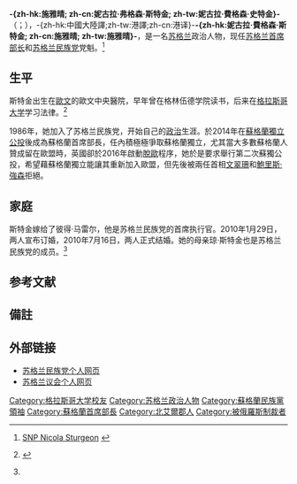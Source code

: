 {{noteTA
|G1= PoliticiansUK
|T=zh-cn:妮古拉·斯特金;zh-tw:尼可拉·史特金;zh-hk:施雅晴;
|1=zh-cn:妮古拉;zh-tw:妮可拉;zh-hk:妮古拉;
|2=zh-cn:斯特金;zh-tw:史特金;zh-hk:施雅晴;
|3=zh-cn:亚历克斯·萨尔蒙德;zh-tw:亞歷克斯·薩孟德;zh-hk:阿歷士·薩蒙德;zh-hant:亞歷克斯·薩蒙德;zh-mo:亞歷克斯·薩爾蒙德;
}}
{{Infobox officeholder
|name             = -{zh-cn:妮古拉·斯特金;zh-tw:妮古拉·史特金;zh-hk:施雅晴}- {{small|[[阁下|阁下]]}}
|original_name    = The Rt Hon. Nicola Sturgeon [[苏格兰议会|MSP]]
|image            = File:Nicola Sturgeon election infobox 3.jpg
|image_size = 250px
|caption = 
|office           = [[苏格兰首席部长|苏格兰首席部长]]
|monarch = [[伊莉莎白二世|伊莉莎白二世]]
|deputy       = {{le|约翰·斯文尼|John Swinney}}
|term_start       = 2014年11月20日
|term_end         = 
|predecessor      = [[亚历克斯·萨尔蒙德|亚历克斯·萨尔蒙德]]
|successor        = 
|office1      = [[苏格兰民族党|苏格兰民族党领袖]]
|deputy1 = [[斯图尔特·霍西|斯图尔特·霍西]]<br>[[安格斯·罗伯森|安格斯·罗伯森]]   
|term_start1      = 2014年11月14日
|term_end1        = 
|predecessor1     = 亚历克斯·萨尔蒙德
|successor1       = 
|office2          = [[苏格兰副首席部长|苏格兰副首席部长]]
|firstminister2   = 亚历克斯·萨尔蒙德
|term_start2      = 2007年5月17日
|term_end2        = 2014年11月19日
|predecessor2     = {{le|尼科尔·斯蒂芬|Nicol Stephen}}
|successor2       = 约翰·斯文尼
|office3          = {{le|基础设施、投资和城市部长|Cabinet Secretary for Infrastructure, Investment and Cities}}
|firstminister3   = 亚历克斯·萨尔蒙德
|term_start3      = 2012年9月5日
|term_end3        = 2014年11月20日
|predecessor3     = {{le|亚历克斯·内尔 (政治人物)|Alex Neil (politician)|亚历克斯·内尔}}
|successor3       = [[祁布朗|祁布朗]]
|office4          = {{le|健康和服务部长|Cabinet Secretary for Health and Wellbeing}}
|firstminister4   = 亚历克斯·萨尔蒙德
|term_start4      = 2007年5月17日
|term_end4        = 2012年9月5日
|predecessor4     = {{le|安迪·科尔 (苏格兰政治人物)|Andy Kerr (Scottish politician)|安迪·科尔}}
|successor4       = 亚历克斯·内尔
|office5 = [[苏格兰民族党|苏格兰民族党副领袖]]
|leader5          = 亚历克斯·萨尔蒙德
|term_start5      = 2004年9月3日
|term_end5        = 2014年11月14日
|predecessor5     = {{le|罗莎娜·坎宁安|Roseanna Cunningham}}
|successor5       = 斯图尔特·霍西
|office6          = [[苏格兰议会|苏格兰议会议员]]<br>代表{{le|格拉斯哥南区 (苏格兰议会选区)|Glasgow Southside (Scottish Parliament constituency)|格拉斯哥南区}}
|term_start6      = 2011年5月6日
|term_end6        = 
|predecessor6     = 选区建立
|successor6       = 
|majority6        = 9,593（38.5%）
|office7          = [[苏格兰议会|苏格兰议会议员]]<br>代表{{le|格拉斯哥加文 (苏格兰议会选区)|Glasgow Govan (Scottish Parliament constituency)|格拉斯哥加文选区}}
|term_start7      = 2007年5月3日
|term_end7        = 2011年5月5日
|predecessor7     = {{le|戈登·杰克逊 (政治人物)|Gordon Jackson (politician)|戈登·杰克逊}}
|successor7       = 选区废除
|office8          = [[苏格兰议会|苏格兰议会议员]]<br>代表{{le|格拉斯哥 (苏格兰议会大选区)|Glasgow (Scottish Parliament electoral region)|格拉斯哥选区}}
|term_start8      = 1999年5月6日
|term_end8        = 2007年5月3日
|predecessor8 = [[1998年苏格兰法令|选区建立]]
|successor8       = {{le|鲍勃·多尔斯|Bob Doris}}
|birth_name       = 妮古拉·费格森·斯特金<br>Nicola Ferguson Sturgeon
|birth_date       = {{birth date and age|1970|7|19|df=y}}
|birth_place      = {{UK}}[[苏格兰|苏格兰]][[北艾爾郡|北艾爾郡]][[欧文_(苏格兰)|欧文]]
|death_date       = 
|death_place      = 
|party            = [[苏格兰民族党|苏格兰民族党]]
|spouse           = 彼得·马雷尔<small>（2010年结婚）</small>
|children         = 
|nationality      =
|residence        = [[布特大楼|布特大楼]]
|alma_mater       = [[格拉斯哥大学|格拉斯哥大学]]
|profession       = [[事务律师|事务律师]]
}}

'''-{zh-hk:施雅晴; zh-cn:妮古拉·弗格森·斯特金; zh-tw:妮古拉·費格森·史特金}-'''（{{lang-en|Nicola  Ferguson Sturgeon}}；{{bd|1970年|7月19日|||catIdx=S}}），-{zh-hk:中國大陸譯;zh-tw:港譯;zh-cn:港译}-'''-{zh-hk:妮古拉·費格森·斯特金; zh-cn:施雅晴; zh-tw:施雅晴}-'''{{noteTag|1=[[英國駐香港總領事館|英國駐香港總領事館]]提供[[漢化譯名|漢化譯名]]作施-{}-雅晴，適用於香港和澳門。}}，是一名[[苏格兰|苏格兰]]政治人物，现任[[苏格兰首席部长|苏格兰首席部长]]和[[苏格兰民族党|苏格兰民族党]]党魁。<ref name="snp.org">[http://www.snp.org/people/nicola-sturgeon SNP Nicola Sturgeon] {{Wayback|url=http://www.snp.org/people/nicola-sturgeon |date=20140921200028 }}{{en icon}}</ref>

==生平==
斯特金出生在[[歐文_(蘇格蘭)|歐文]]的歐文中央醫院，早年曾在格林伍德学院读书，后来在[[格拉斯哥大学|格拉斯哥大学]]学习法律。<ref>{{cite web |url=http://www.alba.org.uk/scot07constit/g04.html |title=Candidates and Constituency Assessments |publisher=Alba.org.uk |date= |accessdate=2011-01-17 |archive-date=2011-06-06 |archive-url=https://web.archive.org/web/20110606052650/http://www.alba.org.uk/scot07constit/g04.html |dead-url=no }} {{en icon}}</ref> 

1986年，她加入了苏格兰民族党，开始自己的[[政治|政治]]生涯。於2014年在[[2014年蘇格蘭獨立公投|蘇格蘭獨立公投]]後成為蘇格蘭首席部長，任內積極極爭取蘇格蘭獨立，尤其當大多數蘇格蘭人贊成留在歐盟時，英國卻於2016年啟動[[脫歐|脫歐]]程序，她於是要求舉行第二次蘇獨公投，希望藉蘇格蘭獨立能讓其重新加入歐盟，但先後被兩任首相[[文翠珊|文翠珊]]和[[鮑里斯·強森|鮑里斯·強森]]拒絕。

==家庭==
斯特金嫁给了彼得·马雷尔，他是苏格兰民族党的首席执行官。2010年1月29日，两人宣布订婚，2010年7月16日，两人正式结婚。她的母亲琼·斯特金也是苏格兰民族党的成员。<ref name="snp.org"/>

==参考文献==
{{reflist}}

==備註==
{{noteFoot}}

==外部链接==
{{commonscat|Nicola Sturgeon}}
*[https://web.archive.org/web/20140921200028/http://www.snp.org/people/nicola-sturgeon 苏格兰民族党个人网页] {{en icon}}
*[http://www.scottish.parliament.uk/msps/currentmsps/Nicola-Sturgeon-MSP.aspx 苏格兰议会个人网页]{{Wayback|url=http://www.scottish.parliament.uk/msps/currentmsps/Nicola-Sturgeon-MSP.aspx |date=20140924041333 }} {{en icon}}

{{Authority control}}
{{DEFAULTSORT: Sturgeon, Nicola}}
[[Category:格拉斯哥大学校友|Category:格拉斯哥大学校友]]
[[Category:苏格兰政治人物|Category:苏格兰政治人物]]
[[Category:蘇格蘭民族黨領袖|Category:蘇格蘭民族黨領袖]]
[[Category:蘇格蘭首席部長|Category:蘇格蘭首席部長]]
[[Category:北艾爾郡人|Category:北艾爾郡人]]
[[Category:被俄羅斯制裁者|Category:被俄羅斯制裁者]]
